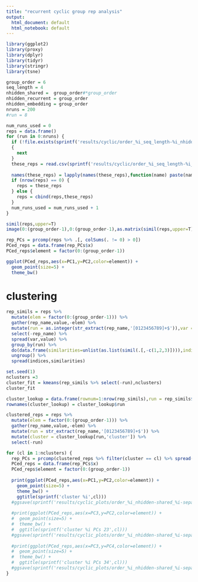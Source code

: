 ```yaml
---
title: "recurrent cyclic group rep analysis"
output:
  html_document: default
  html_notebook: default
---
```


```r
library(ggplot2)
library(proxy)
library(dplyr)
library(tidyr)
library(stringr)
library(tsne)
```

```r
group_order = 6
seq_length = 4
nhidden_shared =  group_order#*group_order
nhidden_recurrent = group_order
nhidden_embedding = group_order
nruns = 200
#run = 8
```


```r
num_runs_used = 0
reps = data.frame()
for (run in 0:nruns) {
  if (!file.exists(sprintf('results/cyclic/order_%i_seq_length-%i_nhidden-shared_%i-recurrent_%i-embedding_%i_rseed_%i_final_reps.csv',group_order,seq_length,nhidden_shared,nhidden_recurrent,nhidden_embedding,run))) 
  {
    next
  }
  these_reps = read.csv(sprintf('results/cyclic/order_%i_seq_length-%i_nhidden-shared_%i-recurrent_%i-embedding_%i_rseed_%i_final_reps.csv',group_order,seq_length,nhidden_shared,nhidden_recurrent,nhidden_embedding,run),header=F)
  
  names(these_reps) = lapply(names(these_reps),function(name) paste(name,sprintf('_run%i',run),sep=''))
  if (nrow(reps) == 0) {
    reps = these_reps
  } else {
    reps = cbind(reps,these_reps)
  }
  num_runs_used = num_runs_used + 1
}
```

```r
simil(reps,upper=T)
image(0:(group_order-1),0:(group_order-1),as.matrix(simil(reps,upper=T)))
```


```r
rep_PCs = prcomp(reps %>% .[, colSums(. != 0) > 0])
PCed_reps = data.frame(rep_PCs$x)
PCed_reps$element = factor(0:(group_order-1))

ggplot(PCed_reps,aes(x=PC1,y=PC2,color=element)) +
  geom_point(size=5) +
  theme_bw()
```

# clustering

```r
rep_simils = reps %>% 
  mutate(elem = factor(0:(group_order-1))) %>% 
  gather(rep_name,value,-elem) %>%
  mutate(run = as.integer(str_extract(rep_name,'[0123456789]+$')),var = factor(str_extract(rep_name,'^V[0123456789]+'))) %>%
  select(-rep_name) %>%
  spread(var,value) %>%
  group_by(run) %>%
  do(data.frame(similarities=unlist(as.list(simil(.[,-c(1,2,3)]))),indices=1:((group_order*(group_order-1))/2))) %>% #uhhh 
  ungroup() %>%
  spread(indices,similarities)

```


```r
set.seed(1)
nclusters =3
cluster_fit = kmeans(rep_simils %>% select(-run),nclusters)
cluster_fit

cluster_lookup = data.frame(rownum=1:nrow(rep_simils),run = rep_simils$run,cluster=cluster_fit$cluster)
rownames(cluster_lookup) = cluster_lookup$run
```


```r
clustered_reps = reps %>% 
  mutate(elem = factor(0:(group_order-1))) %>% 
  gather(rep_name,value,-elem) %>%
  mutate(run = str_extract(rep_name,'[0123456789]+$')) %>%
  mutate(cluster = cluster_lookup[run,'cluster']) %>%
  select(-run)
```

```r
for (cl in 1:nclusters) {
  rep_PCs = prcomp(clustered_reps %>% filter(cluster == cl) %>% spread(rep_name,value) %>% select(-cluster,-elem))
  PCed_reps = data.frame(rep_PCs$x)
  PCed_reps$element = factor(0:(group_order-1))
  
  print(ggplot(PCed_reps,aes(x=PC1,y=PC2,color=element)) +
    geom_point(size=5) +
    theme_bw() +
    ggtitle(sprintf('cluster %i',cl)))
  #ggsave(sprintf('results/cyclic_plots/order_%i_nhidden-shared_%i-separate_%i_numrunsused_%i_nclusters_%i_cluster_%i.png',group_order,nhidden_shared,nhidden_separate,num_runs_used,nclusters,cl))
  
  #print(ggplot(PCed_reps,aes(x=PC3,y=PC2,color=element)) +
  #  geom_point(size=5) +
  #  theme_bw() +
  #  ggtitle(sprintf('cluster %i PCs 23',cl)))
  #ggsave(sprintf('results/cyclic_plots/order_%i_nhidden-shared_%i-separate_%i_numrunsused_%i_nclusters_%i_cluster_%i_PCs23.png',group_order,nhidden_shared,nhidden_separate,num_runs_used,nclusters,cl))
  
  #print(ggplot(PCed_reps,aes(x=PC3,y=PC4,color=element)) +
  #  geom_point(size=5) +
  #  theme_bw() +
  #  ggtitle(sprintf('cluster %i PCs 34',cl)))
  #ggsave(sprintf('results/cyclic_plots/order_%i_nhidden-shared_%i-separate_%i_numrunsused_%i_nclusters_%i_cluster_%i_PCs34.png',group_order,nhidden_shared,nhidden_separate,num_runs_used,nclusters,cl))
}
```

